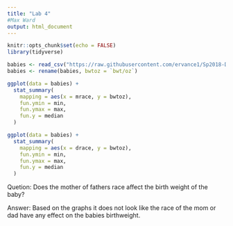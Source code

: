 ```yaml
---
title: "Lab 4"
#Max Ward
output: html_document
---
```


```r
knitr::opts_chunk$set(echo = FALSE)
library(tidyverse)
```

```r
babies <- read_csv("https://raw.githubusercontent.com/ervance1/Sp2018-Data-Science-repo/master/babies2a.dat")
babies <- rename(babies, bwtoz = `bwt/oz`)
```

```r
ggplot(data = babies) + 
  stat_summary(
    mapping = aes(x = mrace, y = bwtoz),
    fun.ymin = min,
    fun.ymax = max,
    fun.y = median
  )
```
```r
ggplot(data = babies) + 
  stat_summary(
    mapping = aes(x = drace, y = bwtoz),
    fun.ymin = min,
    fun.ymax = max,
    fun.y = median
  )
```



Quetion: Does the mother of fathers race affect the birth weight of the baby?

Answer: Based on the graphs it does not look like the race of the mom or dad have any effect on the babies birthweight. 



